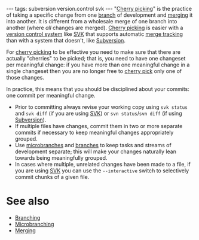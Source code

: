 ---
tags: subversion version.control svk
---
"[[Cherry picking]]" is the practice of taking a specific change from one [[branch]] of development and [[merging]] it into another. It is different from a wholesale merge of one branch into another (where ''all'' changes are merged). [[Cherry picking]] is easier with a [[version control system]] like [[SVK]] that supports automatic [[merge tracking]] than with a system that doesn't, like [[Subversion]].

For [[cherry picking]] to be effective you need to make sure that there are actually "cherries" to be picked; that is, you need to have one changeset per meaningful change: if you have more than one meaningful change in a single changeset then you are no longer free to [[cherry pick]] only one of those changes.

In practice, this means that you should be disciplined about your commits: one commit per meaningful change.

* Prior to committing always revise your working copy using <tt>svk status</tt> and <tt>svk diff</tt> (if you are using [[SVK]]) or <tt>svn status</tt>/<tt>svn diff</tt> (if using [[Subversion]]).
* If multiple files have changes, commit them in two or more separate commits if necessary to keep meaningful changes appropriately grouped.
* Use [[microbranches]] and [[branches]] to keep tasks and streams of development separate; this will make your changes naturally lean towards being meaningfully grouped.
* In cases where multiple, unrelated changes have been made to a file, if you are using [[SVK]] you can use the <tt>--interactive</tt> switch to selectively commit chunks of a given file.

= See also =

* [[Branching]]
* [[Microbranching]]
* [[Merging]]
